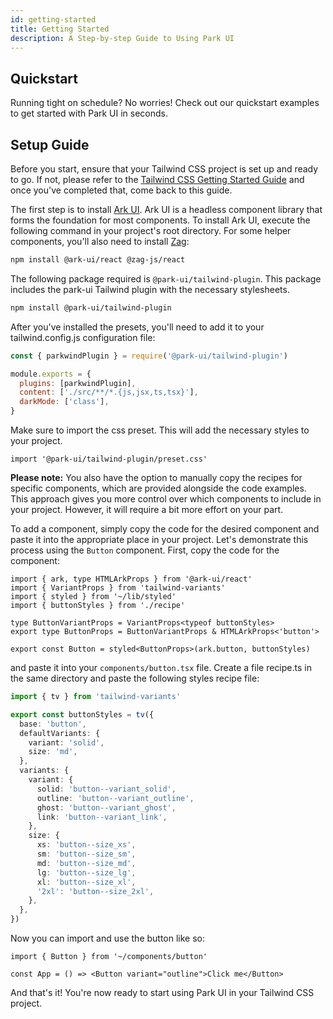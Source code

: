 ```yaml
---
id: getting-started
title: Getting Started
description: A Step-by-step Guide to Using Park UI
---
```



## Quickstart

Running tight on schedule? No worries! Check out our quickstart examples to get started with Park UI in seconds.

<Quickstart />

## Setup Guide

<Steps>
<Step title="Prerequisite" number="1">

Before you start, ensure that your Tailwind CSS project is set up and ready to go. If not, please refer to the
[Tailwind CSS Getting Started Guide](https://tailwindcss.com/docs/installation) and once you've completed that, come
back to this guide.

</Step>
<Step title="Install Ark UI" number="2">

The first step is to install [Ark UI](https://ark-ui.com). Ark UI is a headless component library that forms the
foundation for most components. To install Ark UI, execute the following command in your project's root directory. For
some helper components, you'll also need to install [Zag](https://zagjs.com):

```bash multi
npm install @ark-ui/react @zag-js/react
```

</Step>
<Step number="3" title="Install the Park UI Tailwind plugin">

The following package required is `@park-ui/tailwind-plugin`. This package includes the park-ui Tailwind plugin with the
necessary stylesheets.

```bash
npm install @park-ui/tailwind-plugin
```

After you've installed the presets, you'll need to add it to your tailwind.config.js configuration file:

```jsx
const { parkwindPlugin } = require('@park-ui/tailwind-plugin')

module.exports = {
  plugins: [parkwindPlugin],
  content: ['./src/**/*.{js,jsx,ts,tsx}'],
  darkMode: ['class'],
}
```

Make sure to import the css preset. This will add the necessary styles to your project.

```tsx
import '@park-ui/tailwind-plugin/preset.css'
```

**Please note:** You also have the option to manually copy the recipes for specific components, which are provided
alongside the code examples. This approach gives you more control over which components to include in your project.
However, it will require a bit more effort on your part.

</Step>
<Step number="4" title="Add your first component">

To add a component, simply copy the code for the desired component and paste it into the appropriate place in your
project. Let's demonstrate this process using the `Button` component. First, copy the code for the component:

```tsx multi
import { ark, type HTMLArkProps } from '@ark-ui/react'
import { VariantProps } from 'tailwind-variants'
import { styled } from '~/lib/styled'
import { buttonStyles } from './recipe'

type ButtonVariantProps = VariantProps<typeof buttonStyles>
export type ButtonProps = ButtonVariantProps & HTMLArkProps<'button'>

export const Button = styled<ButtonProps>(ark.button, buttonStyles)
```

and paste it into your `components/button.tsx` file. Create a file recipe.ts in the same directory and paste the
following styles recipe file:

```ts
import { tv } from 'tailwind-variants'

export const buttonStyles = tv({
  base: 'button',
  defaultVariants: {
    variant: 'solid',
    size: 'md',
  },
  variants: {
    variant: {
      solid: 'button--variant_solid',
      outline: 'button--variant_outline',
      ghost: 'button--variant_ghost',
      link: 'button--variant_link',
    },
    size: {
      xs: 'button--size_xs',
      sm: 'button--size_sm',
      md: 'button--size_md',
      lg: 'button--size_lg',
      xl: 'button--size_xl',
      '2xl': 'button--size_2xl',
    },
  },
})
```

Now you can import and use the button like so:

```tsx multi
import { Button } from '~/components/button'

const App = () => <Button variant="outline">Click me</Button>
```

And that's it! You're now ready to start using Park UI in your Tailwind CSS project.

</Step>
</Steps>
